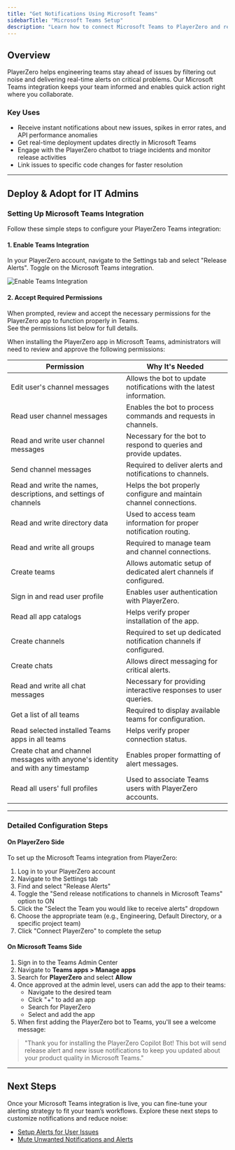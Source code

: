 ```yaml
---
title: "Get Notifications Using Microsoft Teams"
sidebarTitle: "Microsoft Teams Setup"
description: "Learn how to connect Microsoft Teams to PlayerZero and receive real-time alerts for new issues, spikes, and deployments directly in your team's workflows."
---
```


## Overview 

PlayerZero helps engineering teams stay ahead of issues by filtering out noise and delivering real-time alerts on critical problems. Our Microsoft Teams integration keeps your team informed and enables quick action right where you collaborate.

### Key Uses
- Receive instant notifications about new issues, spikes in error rates, and API performance anomalies
- Get real-time deployment updates directly in Microsoft Teams
- Engage with the PlayerZero chatbot to triage incidents and monitor release activities
- Link issues to specific code changes for faster resolution

---

## Deploy & Adopt for IT Admins

### Setting Up Microsoft Teams Integration

Follow these simple steps to configure your PlayerZero Teams integration:

#### 1. Enable Teams Integration

In your PlayerZero account, navigate to the Settings tab and select "Release Alerts". Toggle on the Microsoft Teams integration.

![Enable Teams Integration](/images/microsoft-teams-toggle.png)

#### 2. Accept Required Permissions

When prompted, review and accept the necessary permissions for the PlayerZero app to function properly in Teams.  
See the permissions list below for full details.

<Accordion title="Microsoft Teams Permissions">
When installing the PlayerZero app in Microsoft Teams, administrators will need to review and approve the following permissions:

| Permission | Why It's Needed |
|------------|-----------------|
| Edit user's channel messages | Allows the bot to update notifications with the latest information. |
| Read user channel messages | Enables the bot to process commands and requests in channels. |
| Read and write user channel messages | Necessary for the bot to respond to queries and provide updates. |
| Send channel messages | Required to deliver alerts and notifications to channels. |
| Read and write the names, descriptions, and settings of channels | Helps the bot properly configure and maintain channel connections. |
| Read and write directory data | Used to access team information for proper notification routing. |
| Read and write all groups | Required to manage team and channel connections. |
| Create teams | Allows automatic setup of dedicated alert channels if configured. |
| Sign in and read user profile | Enables user authentication with PlayerZero. |
| Read all app catalogs | Helps verify proper installation of the app. |
| Create channels | Required to set up dedicated notification channels if configured. |
| Create chats | Allows direct messaging for critical alerts. |
| Read and write all chat messages | Necessary for providing interactive responses to user queries. |
| Get a list of all teams | Required to display available teams for configuration. |
| Read selected installed Teams apps in all teams | Helps verify proper connection status. |
| Create chat and channel messages with anyone's identity and with any timestamp | Enables proper formatting of alert messages. |
| Read all users' full profiles | Used to associate Teams users with PlayerZero accounts. |
</Accordion>

---

### Detailed Configuration Steps

#### On PlayerZero Side

To set up the Microsoft Teams integration from PlayerZero:

1. Log in to your PlayerZero account
2. Navigate to the Settings tab
3. Find and select "Release Alerts"
4. Toggle the "Send release notifications to channels in Microsoft Teams" option to ON
5. Click the "Select the Team you would like to receive alerts" dropdown
6. Choose the appropriate team (e.g., Engineering, Default Directory, or a specific project team)
7. Click "Connect PlayerZero" to complete the setup

#### On Microsoft Teams Side

1. Sign in to the Teams Admin Center
2. Navigate to **Teams apps > Manage apps**
3. Search for **PlayerZero** and select **Allow**
4. Once approved at the admin level, users can add the app to their teams:
   - Navigate to the desired team
   - Click "+" to add an app
   - Search for PlayerZero
   - Select and add the app
5. When first adding the PlayerZero bot to Teams, you'll see a welcome message:

> "Thank you for installing the PlayerZero Copilot Bot! This bot will send release alert and new issue notifications to keep you updated about your product quality in Microsoft Teams."

---

## Next Steps

Once your Microsoft Teams integration is live, you can fine-tune your alerting strategy to fit your team’s workflows. Explore these next steps to customize notifications and reduce noise:

- [Setup Alerts for User Issues](/use-cases/monitor-for-issues/setup-performance-alerts)
- [Mute Unwanted Notifications and Alerts](/use-cases/monitor-for-issues/reduce-alert-noise)

